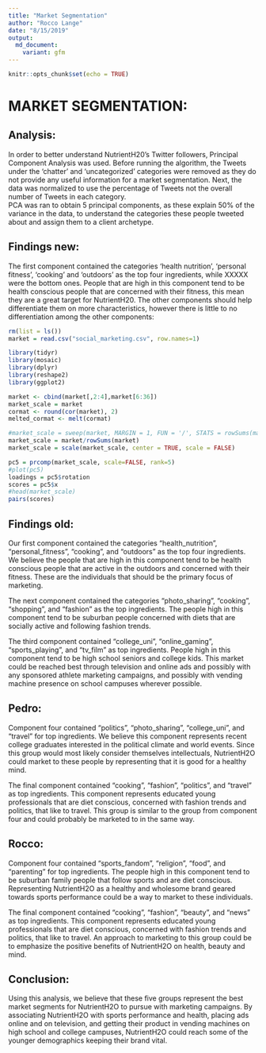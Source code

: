 ```yaml
---
title: "Market Segmentation"
author: "Rocco Lange"
date: "8/15/2019"
output: 
  md_document:
    variant: gfm
---
```

```r
knitr::opts_chunk$set(echo = TRUE)
```
# MARKET SEGMENTATION: 
## Analysis:
In order to better understand NutrientH20’s Twitter followers, Principal Component Analysis was used. Before running the algorithm, the Tweets under the ‘chatter’ and ‘uncategorized’ categories were removed as they do not provide any useful information for a market segmentation. Next, the data was normalized to use the percentage of Tweets not the overall number of Tweets in each category.  
PCA was ran to obtain 5 principal components, as these explain 50% of the variance in the data, to understand the categories these people tweeted about and assign them to a client archetype.  
 
 
## Findings new:
The first component contained the categories ‘health nutrition’, ‘personal fitness’, ‘cooking’ and ‘outdoors’ as the top four ingredients, while XXXXX were the bottom ones. People that are high in this component tend to be health conscious people that are concerned with their fitness, this mean they are a great target for NutrientH20.
The other components should help differentiate them on more characteristics, however there is little to no differentiation among the other components:  

```r
rm(list = ls())
market = read.csv("social_marketing.csv", row.names=1)

library(tidyr)
library(mosaic)
library(dplyr)
library(reshape2)
library(ggplot2)
```
```r
market <- cbind(market[,2:4],market[6:36])
market_scale = market
cormat <- round(cor(market), 2)
melted_cormat <- melt(cormat)

#market_scale = sweep(market, MARGIN = 1, FUN = '/', STATS = rowSums(market[,]))
market_scale = market/rowSums(market)
market_scale = scale(market_scale, center = TRUE, scale = FALSE)

pc5 = prcomp(market_scale, scale=FALSE, rank=5)
#plot(pc5)
loadings = pc5$rotation
scores = pc5$x
#head(market_scale)
pairs(scores)
```




## Findings old: 
Our first component contained the categories "health_nutrition", "personal_fitness", "cooking", and "outdoors" as the top four ingredients.  We believe the people that are high in this component tend to be health conscious people that are active in the outdoors and concerned with their fitness.  These are the individuals that should be the primary focus of marketing.
	
The next component contained the categories "photo_sharing", “cooking", "shopping", and "fashion" as the top ingredients.  The people high in this component tend to be suburban people concerned with diets that are socially active and following fashion trends.
	
The third component contained "college_uni", "online_gaming", "sports_playing", and "tv_film" as top ingredients.  People high in this component tend to be high school seniors and college kids.  This market could be reached best through television and online ads and possibly with any sponsored athlete marketing campaigns, and possibly with vending machine presence on school campuses wherever possible.
	
## Pedro:
Component four contained "politics", "photo_sharing", "college_uni", and "travel" for top ingredients.  We believe this component represents recent college graduates interested in the political climate and world events.  Since this group would most likely consider themselves intellectuals, NutrientH2O could market to these people by representing that it is good for a healthy mind.
	
The final component contained "cooking", "fashion", "politics", and "travel" as top ingredients.  This component represents educated young professionals that are diet conscious, concerned with fashion trends and politics, that like to travel. This group is similar to the group from component four and could probably be marketed to in the same way.
	
## Rocco:
Component four contained "sports_fandom", "religion", "food", and "parenting" for top ingredients.  The people high in this component tend to be suburban family people that follow sports and are diet conscious.  Representing NutrientH2O as a healthy and wholesome brand geared towards sports performance could be a way to market to these individuals.
	
The final component contained "cooking", "fashion", "beauty", and "news" as top ingredients.  This component represents educated young professionals that are diet conscious, concerned with fashion trends and politics, that like to travel.  An approach to marketing to this group could be to emphasize the positive benefits of NutrientH2O on health, beauty and mind.
	
## Conclusion:
Using this analysis, we believe that these five groups represent the best market segments for NutrientH2O to pursue with marketing campaigns.  By associating NutrientH2O with sports performance and health, placing ads online and on television, and getting their product in vending machines on high school and college campuses, NutrientH2O could reach some of the younger demographics keeping their brand vital.


